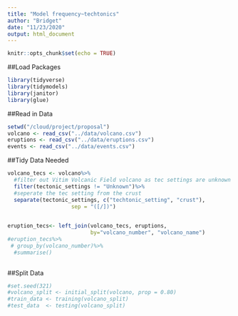 ```yaml
---
title: "Model frequency~techtonics"
author: "Bridget"
date: "11/23/2020"
output: html_document
---
```


```r
knitr::opts_chunk$set(echo = TRUE)
```

##Load Packages
```r
library(tidyverse)
library(tidymodels)
library(janitor)
library(glue)
```

##Read in Data

```r
setwd("/cloud/project/proposal")
volcano <- read_csv("../data/volcano.csv")
eruptions <- read_csv("../data/eruptions.csv")
events <- read_csv("../data/events.csv")

```

##Tidy Data Needed
```r
volcano_tecs <- volcano%>%
  #filter out Vitim Volcanic Field volcano as tec settings are unknown
  filter(tectonic_settings != "Unknown")%>%
  #seperate the tec setting from the crust 
  separate(tectonic_settings, c("techtonic_setting", "crust"),
                    sep = "([/])")
  
```

```r
eruption_tecs<- left_join(volcano_tecs, eruptions,
                          by="volcano_number", "volcano_name")
#eruption_tecs%>%
 # group_by(volcano_number)%>%
  #summarise()
  
```

##Split Data
```r
#set.seed(321)
#volcano_split <- initial_split(volcano, prop = 0.80)
#train_data <- training(volcano_split)
#test_data  <- testing(volcano_split)

```






















